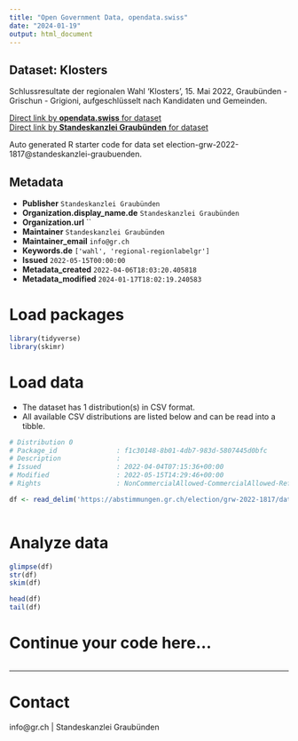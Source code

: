```yaml
---
title: "Open Government Data, opendata.swiss"
date: "2024-01-19"
output: html_document
---
```


## Dataset: Klosters

Schlussresultate der regionalen Wahl 'Klosters', 15. Mai 2022, Graubünden - Grischun - Grigioni, aufgeschlüsselt nach Kandidaten und Gemeinden.

[Direct link by **opendata.swiss** for dataset](https://opendata.swiss/de/dataset/klosters)<br>
[Direct link by **Standeskanzlei Graubünden** for dataset](https://abstimmungen.gr.ch/election/grw-2022-1817/data)

Auto generated R starter code for data set election-grw-2022-1817@standeskanzlei-graubuenden.

## Metadata

- **Publisher** `Standeskanzlei Graubünden`
- **Organization.display_name.de** `Standeskanzlei Graubünden`
- **Organization.url** ``
- **Maintainer** `Standeskanzlei Graubünden`
- **Maintainer_email** `info@gr.ch`
- **Keywords.de** `['wahl', 'regional-regionlabelgr']`
- **Issued** `2022-05-15T00:00:00`
- **Metadata_created** `2022-04-06T18:03:20.405818`
- **Metadata_modified** `2024-01-17T18:02:19.240583`


# Load packages

```r

library(tidyverse)
library(skimr)

```

# Load data

-   The dataset has 1 distribution(s) in CSV format.
-   All available CSV distributions are listed below and can be read into a tibble.

```r

# Distribution 0
# Package_id               : f1c30148-8b01-4db7-983d-5807445d0bfc
# Description              : 
# Issued                   : 2022-04-04T07:15:36+00:00
# Modified                 : 2022-05-15T14:29:46+00:00
# Rights                   : NonCommercialAllowed-CommercialAllowed-ReferenceRequired

df <- read_delim('https://abstimmungen.gr.ch/election/grw-2022-1817/data-csv')



```

# Analyze data

```r

glimpse(df)
str(df)
skim(df)

head(df)
tail(df)

```

# Continue your code here...

```r

```

------------------------------------------------------------------------

# Contact

info@gr.ch | Standeskanzlei Graubünden

